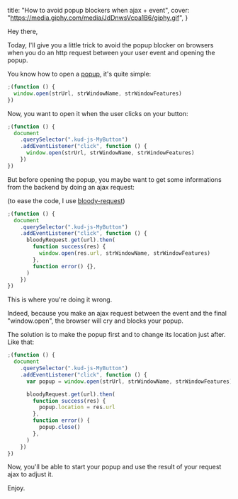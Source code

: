   title: "How to avoid popup blockers when ajax + event",
  cover: "https://media.giphy.com/media/JdDnwsVcpa1B6/giphy.gif",
}

Hey there,

Today, I'll give you a little trick to avoid the popup blocker on browsers when you do an http request between your user event and opening the popup.

You know how to open a [popup](https://developer.mozilla.org/en-US/docs/Web/API/Window/open), it's quite simple:

```javascript
;(function () {
  window.open(strUrl, strWindowName, strWindowFeatures)
})
```

Now, you want to open it when the user clicks on your button:

```javascript
;(function () {
  document
    .querySelector(".kud-js-MyButton")
    .addEventListener("click", function () {
      window.open(strUrl, strWindowName, strWindowFeatures)
    })
})
```

But before opening the popup, you maybe want to get some informations from the backend by doing an ajax request:

(to ease the code, I use [bloody-request](https://github.com/bloodyowl/request))

```javascript
;(function () {
  document
    .querySelector(".kud-js-MyButton")
    .addEventListener("click", function () {
      bloodyRequest.get(url).then(
        function success(res) {
          window.open(res.url, strWindowName, strWindowFeatures)
        },
        function error() {},
      )
    })
})
```

This is where you're doing it wrong.

Indeed, because you make an ajax request between the event and the final "window.open", the browser will cry and blocks your popup.

The solution is to make the popup first and to change its location just after. Like that:

```javascript
;(function () {
  document
    .querySelector(".kud-js-MyButton")
    .addEventListener("click", function () {
      var popup = window.open(strUrl, strWindowName, strWindowFeatures)

      bloodyRequest.get(url).then(
        function success(res) {
          popup.location = res.url
        },
        function error() {
          popup.close()
        },
      )
    })
})
```

Now, you'll be able to start your popup and use the result of your request ajax to adjust it.

Enjoy.
